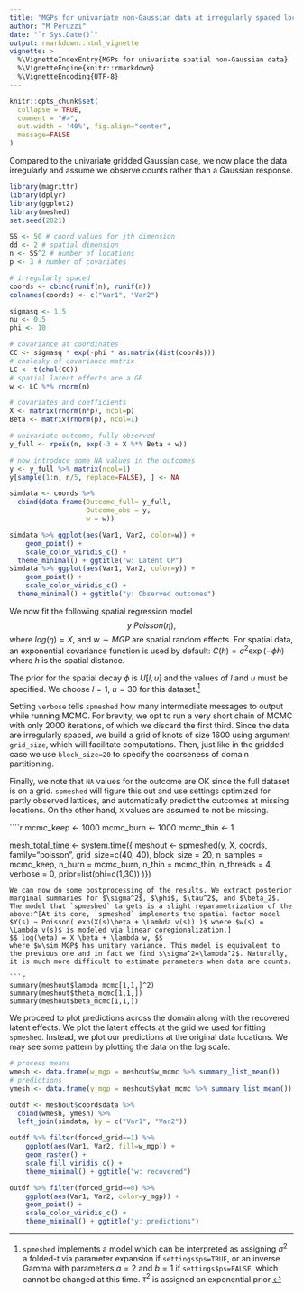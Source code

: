 ```yaml
---
title: "MGPs for univariate non-Gaussian data at irregularly spaced locations"
author: "M Peruzzi"
date: "`r Sys.Date()`"
output: rmarkdown::html_vignette
vignette: >
  %\VignetteIndexEntry{MGPs for univariate spatial non-Gaussian data}
  %\VignetteEngine{knitr::rmarkdown}
  %\VignetteEncoding{UTF-8}
---
```


```r
knitr::opts_chunk$set(
  collapse = TRUE,
  comment = "#>",
  out.width = '40%', fig.align="center",
  message=FALSE
)
```

Compared to the univariate gridded Gaussian case, we now place the data irregularly and assume we observe counts rather than a Gaussian response.

```r
library(magrittr)
library(dplyr)
library(ggplot2)
library(meshed)
set.seed(2021)

SS <- 50 # coord values for jth dimension 
dd <- 2 # spatial dimension
n <- SS^2 # number of locations
p <- 3 # number of covariates

# irregularly spaced
coords <- cbind(runif(n), runif(n))
colnames(coords) <- c("Var1", "Var2")

sigmasq <- 1.5
nu <- 0.5
phi <- 10

# covariance at coordinates
CC <- sigmasq * exp(-phi * as.matrix(dist(coords)))
# cholesky of covariance matrix
LC <- t(chol(CC))
# spatial latent effects are a GP
w <- LC %*% rnorm(n)

# covariates and coefficients 
X <- matrix(rnorm(n*p), ncol=p)
Beta <- matrix(rnorm(p), ncol=1)

# univariate outcome, fully observed
y_full <- rpois(n, exp(-3 + X %*% Beta + w))

# now introduce some NA values in the outcomes
y <- y_full %>% matrix(ncol=1)
y[sample(1:n, n/5, replace=FALSE), ] <- NA

simdata <- coords %>%
  cbind(data.frame(Outcome_full= y_full, 
                   Outcome_obs = y,
                   w = w)) 

simdata %>% ggplot(aes(Var1, Var2, color=w)) +
    geom_point() + 
    scale_color_viridis_c() +
  theme_minimal() + ggtitle("w: Latent GP")
simdata %>% ggplot(aes(Var1, Var2, color=y)) +
    geom_point() + 
    scale_color_viridis_c() + 
  theme_minimal() + ggtitle("y: Observed outcomes")
```
We now fit the following spatial regression model 
$$ y ~ Poisson(\eta), $$
where $log(\eta) = X %*% Beta + w$, and $w \sim MGP$ are spatial random effects. For spatial data, an exponential covariance function is used by default: $C(h) = \sigma^2 \exp( -\phi h )$ where $h$ is the spatial distance.

The prior for the spatial decay $\phi$ is $U[l,u]$ and the values of $l$ and $u$ must be specified. We choose $l=1$, $u=30$ for this dataset.^[`spmeshed` implements a model which can be interpreted as assigning $\sigma^2$ a folded-t via parameter expansion if `settings$ps=TRUE`, or an inverse Gamma with parameters $a=2$ and $b=1$ if `settings$ps=FALSE`, which cannot be changed at this time. $\tau^2$ is assigned an exponential prior.] 

Setting `verbose` tells `spmeshed` how many intermediate messages to output while running MCMC. For brevity, we opt to run a very short chain of MCMC with only 2000 iterations, of which we discard the first third. Since the data are irregularly spaced, we build a grid of knots of size 1600 using argument `grid_size`, which will facilitate computations.
Then, just like in the gridded case we use `block_size=20` to specify the coarseness of domain partitioning. 

Finally, we note that `NA` values for the outcome are OK since the full dataset is on a grid. `spmeshed` will figure this out and use settings optimized for partly observed lattices, and automatically predict the outcomes at missing locations. On the other hand, `X` values are assumed to not be missing. 

````r
mcmc_keep <- 1000
mcmc_burn <- 1000
mcmc_thin <- 1

mesh_total_time <- system.time({
  meshout <- spmeshed(y, X, coords,
                      family="poisson",
                      grid_size=c(40, 40),
                      block_size = 20,
                      n_samples = mcmc_keep, n_burn = mcmc_burn, n_thin = mcmc_thin, 
                      n_threads = 4,
                      verbose = 0,
                      prior=list(phi=c(1,30))
  )})
```
We can now do some postprocessing of the results. We extract posterior marginal summaries for $\sigma^2$, $\phi$, $\tau^2$, and $\beta_2$. The model that `spmeshed` targets is a slight reparametrization of the above:^[At its core, `spmeshed` implements the spatial factor model $Y(s) ~ Poisson( exp(X(s)\beta + \Lambda v(s)) )$ where $w(s) = \Lambda v(s)$ is modeled via linear coregionalization.]
$$ log(\eta) = X \beta + \lambda w, $$
where $w\sim MGP$ has unitary variance. This model is equivalent to the previous one and in fact we find $\sigma^2=\lambda^2$. Naturally, it is much more difficult to estimate parameters when data are counts.

```r
summary(meshout$lambda_mcmc[1,1,]^2)
summary(meshout$theta_mcmc[1,1,])
summary(meshout$beta_mcmc[1,1,])
```
We proceed to plot predictions across the domain along with the recovered latent effects. We plot the latent effects at the grid we used for fitting `spmeshed`. Instead, we plot our predictions at the original data locations. We may see some pattern by plotting the data on the log scale.

```r
# process means
wmesh <- data.frame(w_mgp = meshout$w_mcmc %>% summary_list_mean())
# predictions
ymesh <- data.frame(y_mgp = meshout$yhat_mcmc %>% summary_list_mean())

outdf <- meshout$coordsdata %>% 
  cbind(wmesh, ymesh) %>%
  left_join(simdata, by = c("Var1", "Var2"))

outdf %>% filter(forced_grid==1) %>%
    ggplot(aes(Var1, Var2, fill=w_mgp)) +
    geom_raster() +
    scale_fill_viridis_c() +
    theme_minimal() + ggtitle("w: recovered")

outdf %>% filter(forced_grid==0) %>%
    ggplot(aes(Var1, Var2, color=y_mgp)) +
    geom_point() +
    scale_color_viridis_c() +
    theme_minimal() + ggtitle("y: predictions")
```